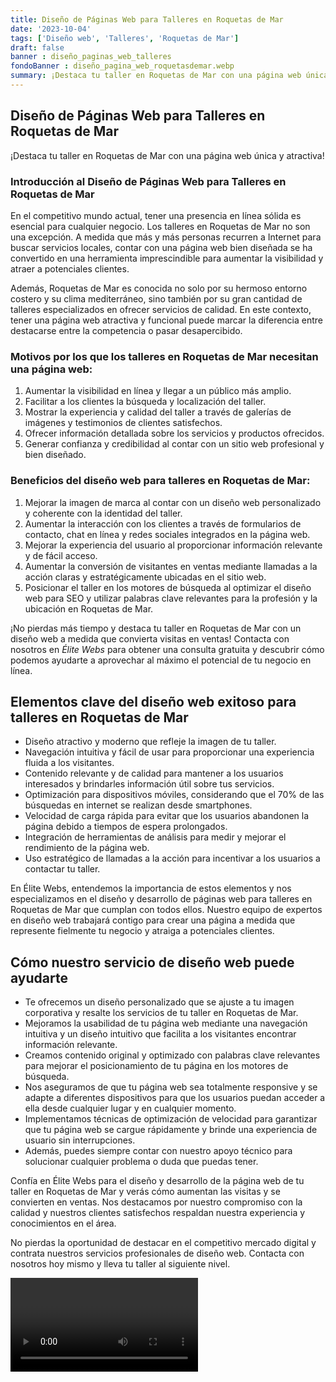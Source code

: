 ```yaml
---
title: Diseño de Páginas Web para Talleres en Roquetas de Mar
date: '2023-10-04'
tags: ['Diseño web', 'Talleres', 'Roquetas de Mar']
draft: false
banner : diseño_paginas_web_talleres
fondoBanner : diseño_pagina_web_roquetasdemar.webp
summary: ¡Destaca tu taller en Roquetas de Mar con una página web única y atractiva!
---
```


## Diseño de Páginas Web para Talleres en Roquetas de Mar

¡Destaca tu taller en Roquetas de Mar con una página web única y atractiva!

### Introducción al Diseño de Páginas Web para Talleres en Roquetas de Mar

En el competitivo mundo actual, tener una presencia en línea sólida es esencial para cualquier negocio. Los talleres en Roquetas de Mar no son una excepción. A medida que más y más personas recurren a Internet para buscar servicios locales, contar con una página web bien diseñada se ha convertido en una herramienta imprescindible para aumentar la visibilidad y atraer a potenciales clientes.

Además, Roquetas de Mar es conocida no solo por su hermoso entorno costero y su clima mediterráneo, sino también por su gran cantidad de talleres especializados en ofrecer servicios de calidad. En este contexto, tener una página web atractiva y funcional puede marcar la diferencia entre destacarse entre la competencia o pasar desapercibido.

### Motivos por los que los talleres en Roquetas de Mar necesitan una página web:

1. Aumentar la visibilidad en línea y llegar a un público más amplio.
2. Facilitar a los clientes la búsqueda y localización del taller.
3. Mostrar la experiencia y calidad del taller a través de galerías de imágenes y testimonios de clientes satisfechos.
4. Ofrecer información detallada sobre los servicios y productos ofrecidos.
5. Generar confianza y credibilidad al contar con un sitio web profesional y bien diseñado.

### Beneficios del diseño web para talleres en Roquetas de Mar:

1. Mejorar la imagen de marca al contar con un diseño web personalizado y coherente con la identidad del taller.
2. Aumentar la interacción con los clientes a través de formularios de contacto, chat en línea y redes sociales integrados en la página web.
3. Mejorar la experiencia del usuario al proporcionar información relevante y de fácil acceso.
4. Aumentar la conversión de visitantes en ventas mediante llamadas a la acción claras y estratégicamente ubicadas en el sitio web.
5. Posicionar el taller en los motores de búsqueda al optimizar el diseño web para SEO y utilizar palabras clave relevantes para la profesión y la ubicación en Roquetas de Mar.

¡No pierdas más tiempo y destaca tu taller en Roquetas de Mar con un diseño web a medida que convierta visitas en ventas! Contacta con nosotros en *Élite Webs* para obtener una consulta gratuita y descubrir cómo podemos ayudarte a aprovechar al máximo el potencial de tu negocio en línea.

<GifSeo />

<Cta />

## Elementos clave del diseño web exitoso para talleres en Roquetas de Mar
- Diseño atractivo y moderno que refleje la imagen de tu taller.
- Navegación intuitiva y fácil de usar para proporcionar una experiencia fluida a los visitantes.
- Contenido relevante y de calidad para mantener a los usuarios interesados y brindarles información útil sobre tus servicios.
- Optimización para dispositivos móviles, considerando que el 70% de las búsquedas en internet se realizan desde smartphones.
- Velocidad de carga rápida para evitar que los usuarios abandonen la página debido a tiempos de espera prolongados.
- Integración de herramientas de análisis para medir y mejorar el rendimiento de la página web.
- Uso estratégico de llamadas a la acción para incentivar a los usuarios a contactar tu taller.

En Élite Webs, entendemos la importancia de estos elementos y nos especializamos en el diseño y desarrollo de páginas web para talleres en Roquetas de Mar que cumplan con todos ellos. Nuestro equipo de expertos en diseño web trabajará contigo para crear una página a medida que represente fielmente tu negocio y atraiga a potenciales clientes.

## Cómo nuestro servicio de diseño web puede ayudarte
- Te ofrecemos un diseño personalizado que se ajuste a tu imagen corporativa y resalte los servicios de tu taller en Roquetas de Mar.
- Mejoramos la usabilidad de tu página web mediante una navegación intuitiva y un diseño intuitivo que facilita a los visitantes encontrar información relevante.
- Creamos contenido original y optimizado con palabras clave relevantes para mejorar el posicionamiento de tu página en los motores de búsqueda.
- Nos aseguramos de que tu página web sea totalmente responsive y se adapte a diferentes dispositivos para que los usuarios puedan acceder a ella desde cualquier lugar y en cualquier momento.
- Implementamos técnicas de optimización de velocidad para garantizar que tu página web se cargue rápidamente y brinde una experiencia de usuario sin interrupciones.
- Además, puedes siempre contar con nuestro apoyo técnico para solucionar cualquier problema o duda que puedas tener.

Confía en Élite Webs para el diseño y desarrollo de la página web de tu taller en Roquetas de Mar y verás cómo aumentan las visitas y se convierten en ventas. Nos destacamos por nuestro compromiso con la calidad y nuestros clientes satisfechos respaldan nuestra experiencia y conocimientos en el área. 

No pierdas la oportunidad de destacar en el competitivo mercado digital y contrata nuestros servicios profesionales de diseño web. Contacta con nosotros hoy mismo y lleva tu taller al siguiente nivel.

<Video />

<CtaBot job='Talleres' city='Roquetas de Mar'/>

<Gmaps query='Roquetas de Mar+españa+maps' />